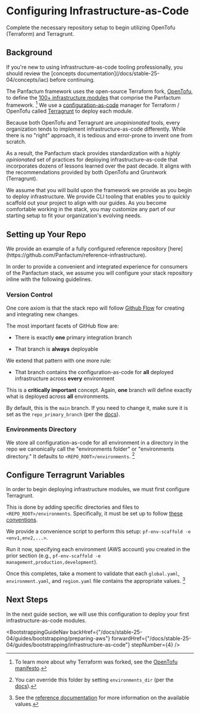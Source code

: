 

# Configuring Infrastructure-as-Code

<p class="subtitle">Complete the necessary repository setup to begin utilizing OpenTofu (Terraform) and Terragrunt.</p>

## Background

<MarkdownAlert severity="warning">
  If you're new to using infrastructure-as-code tooling professionally, you should review the
  [concepts documentation](/docs/stable-25-04/concepts/iac) before continuing.
</MarkdownAlert>

The Panfactum framework uses the open-source Terraform fork, [OpenTofu](https://opentofu.org/), to define the [100+
infrastructure modules](/docs/stable-25-04/reference/infrastructure-modules/overview) that comprise the Panfactum framework. [^1] We
use a [configuration-as-code](/docs/stable-25-04/concepts/iac#configuration-as-code) manager for Terraform / OpenTofu called [Terragrunt](https://terragrunt.gruntwork.io/)
to deploy each module.

[^1]: To learn more about why Terraform was forked, see the [OpenTofu manifesto](https://opentofu.org/manifesto/).

Because both OpenTofu and Terragrunt are *unopinionated* tools,
every organization tends to implement infrastructure-as-code differently. While there is no
"right" approach, it is tedious and error-prone to invent one from scratch.

As a result, the Panfactum stack provides
standardization with a *highly opinionated* set of practices for deploying infrastructure-as-code
that incorporates dozens of lessons learned over the past decade. It aligns with the recommendations
provided by both OpenTofu and Gruntwork (Terragrunt).

We assume that you will build upon the framework we provide
as you begin to deploy infrastructure. We provide CLI tooling that enables you to quickly scaffold out
your project to align with our guides. As you become comfortable working in the stack,
you may customize any part of our starting setup to fit your organization's evolving needs.

## Setting up Your Repo

<MarkdownAlert severity="info">
  We provide an example of a fully configured reference repository [here](https://github.com/Panfactum/reference-infrastructure).
</MarkdownAlert>

In order to provide a convenient and integrated experience for consumers of the Panfactum stack, we
assume you will configure your stack repository inline with the following guidelines.

### Version Control

One core axiom is that the stack repo will follow [Github Flow](https://githubflow.github.io/) for creating
and integrating new changes.

The most important facets of GitHub flow are:

* There is exactly **one** primary integration branch

* That branch is **always** deployable

We extend that pattern with one more rule:

* That branch contains the configuration-as-code for **all** deployed infrastructure across **every**
  environment

This is a **critically important** concept. Again, **one** branch will define exactly what is deployed across
**all** environments.

By default, this is the `main` branch. If you need to change it, make sure it is set as the `repo_primary_branch` (per the [docs](/docs/stable-25-04/reference/configuration/repo-variables)).

### Environments Directory

We store all configuration-as-code for all environment in a directory in the repo we canonically call
the "environments folder" or "environments directory." It defaults to `<REPO_ROOT>/environments`. [^66]

[^66]: You can override this folder by setting `environments_dir` (per the [docs](/docs/stable-25-04/reference/configuration/repo-variables)).

## Configure Terragrunt Variables

In order to begin deploying infrastructure modules, we must first configure Terragrunt.

This is done by adding specific directories and files to `<REPO_ROOT>/environments`. Specifically,
it must be set up to follow [these conventions](/docs/stable-25-04/reference/configuration/terragrunt-variables).

We provide a convenience script to perform this setup: `pf-env-scaffold -e <env1,env2,...>`.

Run it now, specifying each environment (AWS account) you created in the prior section (e.g., `pf-env-scaffold -e management,production,development`).

Once this completes, take a moment to validate that each `global.yaml`, `environment.yaml`, and `region.yaml` file
contains the appropriate values. [^2]

[^2]: See the [reference documentation](/docs/stable-25-04/reference/configuration/terragrunt-variables) for more information on the available values.

## Next Steps

In the next guide section, we will use this configuration to deploy your first infrastructure-as-code modules.

<BootstrappingGuideNav backHref={"/docs/stable-25-04/guides/bootstrapping/preparing-aws"} forwardHref={"/docs/stable-25-04/guides/bootstrapping/infrastructure-as-code"} stepNumber={4} />

